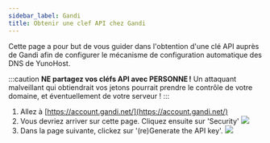 ```yaml
---
sidebar_label: Gandi
title: Obtenir une clef API chez Gandi
---
```


Cette page a pour but de vous guider dans l'obtention d'une clé API auprès de Gandi afin de configurer le mécanisme de configuration automatique des DNS de YunoHost.

:::caution
**NE partagez vos cléfs API avec PERSONNE !** Un attaquant malveillant qui obtiendrait vos jetons pourrait prendre le contrôle de votre domaine, et éventuellement de votre serveur !
:::

1. Allez à [https://account.gandi.net/](https://account.gandi.net/)
2. Vous devriez arriver sur cette page. Cliquez ensuite sur 'Security'
  ![](/img/providers/registrar_api_gandi_1.png)
3. Dans la page suivante, clickez sur '(re)Generate the API key'.
  ![](/img/providers/registrar_api_gandi_2.png)
